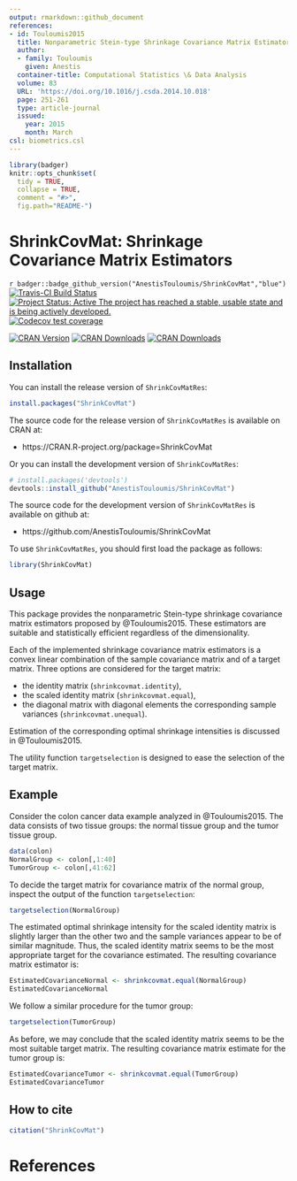```yaml
---
output: rmarkdown::github_document
references:
- id: Touloumis2015
  title: Nonparametric Stein-type Shrinkage Covariance Matrix Estimators in High-Dimensional Settings
  author:
  - family: Touloumis
    given: Anestis
  container-title: Computational Statistics \& Data Analysis
  volume: 83
  URL: 'https://doi.org/10.1016/j.csda.2014.10.018'
  page: 251-261
  type: article-journal
  issued:
    year: 2015
    month: March
csl: biometrics.csl    
---
```



<!-- README.md is generated from README.Rmd. Please edit that file -->

```r
library(badger)
knitr::opts_chunk$set(
  tidy = TRUE,
  collapse = TRUE,
  comment = "#>",
  fig.path="README-")
```

# ShrinkCovMat: Shrinkage Covariance Matrix Estimators

`r badger::badge_github_version("AnestisTouloumis/ShrinkCovMat","blue")`
[![Travis-CI Build Status](https://travis-ci.org/AnestisTouloumis/ShrinkCovMat.svg?branch=master)](https://travis-ci.org/AnestisTouloumis/ShrinkCovMat)
[![Project Status: Active The project has reached a stable, usable state and is being actively developed.](http://www.repostatus.org/badges/latest/active.svg)](http://www.repostatus.org/#active) 
[![Codecov test coverage](https://codecov.io/gh/AnestisTouloumis/ShrinkCovMat/branch/master/graph/badge.svg)](https://codecov.io/gh/AnestisTouloumis/ShrinkCovMat?branch=master)

[![CRAN Version](https://www.r-pkg.org/badges/version/ShrinkCovMat?color=blue)](https://CRAN.R-project.org/package=ShrinkCovMat)
[![CRAN Downloads](https://cranlogs.r-pkg.org/badges/grand-total/ShrinkCovMat?color=blue)](https://cranlogs.r-pkg.org/badges/grand-total/ShrinkCovMat)
[![CRAN Downloads](https://cranlogs.r-pkg.org/badges/ShrinkCovMat)](https://CRAN.R-project.org/package=ShrinkCovMat)


## Installation

You can install the release version of `ShrinkCovMatRes`:

```r
install.packages("ShrinkCovMat")
```

The source code for the release version of `ShrinkCovMatRes` is available on CRAN at:

- https://CRAN.R-project.org/package=ShrinkCovMat

Or you can install the development version of `ShrinkCovMatRes`:

```r
# install.packages('devtools')
devtools::install_github("AnestisTouloumis/ShrinkCovMat")
```

The source code for the development version of `ShrinkCovMatRes` is available on github at:

- https://github.com/AnestisTouloumis/ShrinkCovMat

To use `ShrinkCovMatRes`, you should first load the package as follows:

```r
library(ShrinkCovMat)
```

## Usage

This package provides the nonparametric Stein-type shrinkage covariance matrix estimators proposed by @Touloumis2015. These estimators are suitable and statistically efficient regardless of the dimensionality.

Each of the implemented shrinkage covariance matrix estimators is a convex linear combination of the sample covariance matrix and of a target matrix. Three options are considered for the target matrix: 

- the identity matrix (`shrinkcovmat.identity`),
- the scaled identity matrix (`shrinkcovmat.equal`),
- the diagonal matrix with diagonal elements the corresponding sample variances (`shrinkcovmat.unequal`).

Estimation of the corresponding optimal shrinkage intensities is discussed in @Touloumis2015.

The utility function `targetselection` is designed to ease the selection of the target matrix.

## Example
Consider the colon cancer data example analyzed in @Touloumis2015. The data consists of two tissue groups: the normal tissue group and the tumor tissue group.
```r
data(colon)
NormalGroup <- colon[,1:40]
TumorGroup <- colon[,41:62]
```
To decide the target matrix for covariance matrix of the normal group, inspect the output of the function `targetselection`:
```r
targetselection(NormalGroup)
```
The estimated optimal shrinkage intensity for the scaled identity matrix is slightly larger than the other two and the sample variances appear to be of similar magnitude. Thus, the scaled identity matrix seems to be the most appropriate target for the covariance estimated. The resulting covariance matrix estimator is:
```r
EstimatedCovarianceNormal <- shrinkcovmat.equal(NormalGroup)
EstimatedCovarianceNormal
```
We follow a similar procedure for the tumor group: 
```r
targetselection(TumorGroup)
```
As before, we may conclude that the scaled identity matrix seems to be the most suitable target matrix. The resulting covariance matrix estimate for the tumor group is:
```r
EstimatedCovarianceTumor <- shrinkcovmat.equal(TumorGroup)
EstimatedCovarianceTumor
```


## How to cite
```r
citation("ShrinkCovMat")
```

# References
